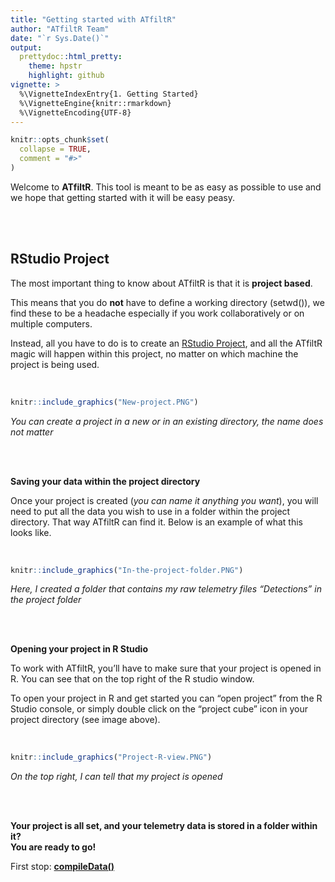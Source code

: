 ```yaml
---
title: "Getting started with ATfiltR"
author: "ATfiltR Team"
date: "`r Sys.Date()`"
output:
  prettydoc::html_pretty:
    theme: hpstr
    highlight: github
vignette: >
  %\VignetteIndexEntry{1. Getting Started}
  %\VignetteEngine{knitr::rmarkdown}
  %\VignetteEncoding{UTF-8}
---
```


```r
knitr::opts_chunk$set(
  collapse = TRUE,
  comment = "#>"
)
```

Welcome to **ATfiltR**. 
This tool is meant to be as easy as possible to use and we hope that getting started with it will be easy peasy.

<br />
<br />

## RStudio Project  
The most important thing to know about ATfiltR is that it is **project based**. 

This means that you do **not** have to define a working directory (setwd()), we find these to be a headache especially if you work collaboratively or on multiple computers.

Instead, all you have to do is to create an [RStudio Project](https://support.rstudio.com/hc/en-us/articles/200526207-Using-RStudio-Projects), and all the ATfiltR magic will happen within this project, no matter on which machine the project is being used.


<br />
```r
knitr::include_graphics("New-project.PNG")
```  

*You can create a project in a new or in an existing directory, the name does not matter*

<br />
<br />

**Saving your data within the project directory**

Once your project is created (*you can name it anything you want*), you will need to put all the data you wish to use in a folder within the project directory. That way ATfiltR can find it. Below is an example of what this looks like.

<br />

```r
knitr::include_graphics("In-the-project-folder.PNG")
```  

*Here, I created a folder that contains my raw telemetry files "Detections" in the project folder*


<br />
<br />

**Opening your project in R Studio**

To work with ATfiltR, you'll have to make sure that your project is opened in R. You can see that on the top right of the R studio window. 

To open your project in R and get started you can "open project" from the R Studio console, or simply double click on the "project cube" icon in your project directory (see image above).

<br />
```r
knitr::include_graphics("Project-R-view.PNG")
```  

*On the top right, I can tell that my project is opened*

<br />
<br />

**Your project is all set, and your telemetry data is stored in a folder within it?**  
**You are ready to go!**

First stop: [**compileData()**](CompileDatavignette.html)
